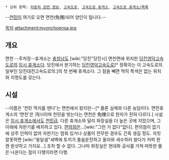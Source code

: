  * 상위 항목: [[자동차 관련 정보]], [[고속도로]], [[고속도로 휴게소]], [[고속도로 휴게소/목록]]

--[[천민]]이 여기로 오면 면천(免賤)되어 양인이 됩니다.--

[[목차]]
attachment:myonchoensa.jpg

== 개요 ==
면천 --주차장--휴게소는 [[충청남도]] [wiki:"당진"당진시] 면천면에 위치한 [[당진영덕고속도로]]의 [[임시 휴게소]]다. 당진에서 분기하는 [[당진영덕고속도로]][* 정확히는 이 고속도로의 일부인 당진대전고속도로의.]의 첫 번째 휴게소다. 그 점을 빼면 딱히 특색은 없는 위치와 지명도를 갖는다.

== 시설 ==
--이름은 '천민 딱지를 뗀다'는 면천에서 왔지만--[* 물론 실제와 다른 농담이다. 면천휴게소의 '면천'은 沔川이며 천민을 벗는다는 면천은 免賤으로 한자가 전혀 다르다.] 시설은 [[임시 휴게소]]에서도 [[천민]]급. 다른 휴게소와 달리 화장실을 더 높은 곳에 지었으며, 그 아래에 자판기를 배치하고 있다. [[편의점]]은...[wiki:"그런 거 없다"없다]. 편의점이 없기에 상주 인력이 없어 자판기는 멈춰 있거나 상품이 전무한 경우도 간혹 생길 정도. 자칫 잘못하면 [wiki:"옹달샘"새벽에 토끼가 졸음운전하고 올라와 세수하러 왔다가 커피 한 캔 원샷하고 가지요...] 조차 할 수 없다. 그나마 화장실은 현대화 공사를 거쳐 따뜻한 물은 나온다는 점이 다행이라면 다행.
